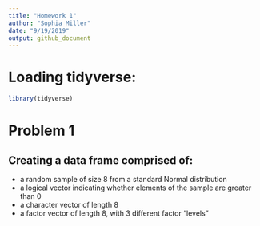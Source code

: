 ```yaml
---
title: "Homework 1"
author: "Sophia Miller"
date: "9/19/2019"
output: github_document
---
```


# Loading tidyverse:

```r
library(tidyverse)
```
# Problem 1

## Creating a data frame comprised of:

* a random sample of size 8 from a standard Normal distribution
* a logical vector indicating whether elements of the sample are greater than 0
* a character vector of length 8
* a factor vector of length 8, with 3 different factor “levels”